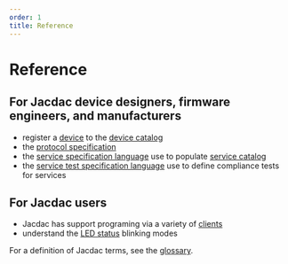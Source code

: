 ```yaml
---
order: 1
title: Reference
---
```


# Reference

## For Jacdac device designers, firmware engineers, and manufacturers

- register a [device](/tools/device-registration) to the [device catalog](/devices)
- the [protocol specification](./protocol)
- the [service specification language](./service-specification/) use to populate [service catalog](/services)
- the [service test specification language](./service-tests) use to define compliance tests for services

## For Jacdac users

- Jacdac has support programing via a variety of [clients](/clients)
- understand the [LED status](./led-status) blinking modes

For a definition of Jacdac terms, see the [glossary](/reference/glossary/).
